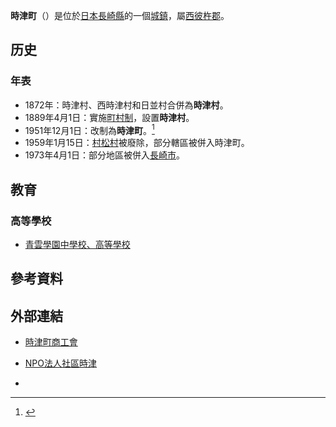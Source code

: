 {{日本町村
| 自治體名=時津
| 町村=町
| 圖像=[[File:Nagasaki_University_guesthouse_for_staff_and_students_-_panoramio_(2).jpg|270px]]
| 圖像說明=[[長崎大學|長崎大學]]臨海研修所{{Infobox mapframe|zoom=09}}
| 町村章=[[File:Emblem_of_Togitsu.jpg|100px]]
| 日文原名=時津町
| 平假名=とぎつちょう
| 羅馬字拼音=Togitsu-chō
| 都道府縣=長崎縣
| 支廳=
| 郡=西彼杵郡
| 編號=42308-4
| 面積=20.6
| 邊界未定=
| 人口=29,993
| 統計時間=2009年2月1日
| 自治體=[[長崎市|長崎市]]、[[長與町|長與町]] 
| 樹=[[樟樹|樟樹]]
| 花=[[大波斯菊|大波斯菊]]
| 鳥=
| 其他象徵物=
| 其他象徵=
| 首長=[[平瀨研|平瀨研]]
| 卸任日期=2011年11月14日
| 議員數=16
| 郵遞區號=851-2198
| 所在地=西彼杵郡時津町浦鄉274番1号
| 電話號碼=95-882-2211
| 外部連結=http://www.town.togitsu.nagasaki.jp/
| 地圖=[[File:Togitsu_in_Nagasaki_Prefecture.png|250px]]
| 註記=人口：[http://www.pref.nagasaki.jp/toukei/new_date/nen_geppou/tuki/kokuseichousa/suikei/suikei.htm 長崎縣官方網頁]
}}
'''時津町'''（{{jpn|j=時津町|hg=とぎつちょう|rm=Togitsu chō|f=y}}）是位於[[日本|日本]][[長崎縣|長崎縣]]的一個[[城鎮|城鎮]]，屬[[西彼杵郡|西彼杵郡]]。

== 历史 ==
=== 年表 ===
* 1872年：時津村、西時津村和日並村合併為'''時津村'''。
* 1889年4月1日：實施[[町村制|町村制]]，設置'''時津村'''。
* 1951年12月1日：改制為'''時津町'''。<ref>{{Cite web| publisher=時津町公所| title=時津町的簡史| url=http://www.town.togitsu.nagasaki.jp/hajimete/gaiyou/01_ayumi.html| accessdate=2009-03-04| language=ja| deadurl=yes| archiveurl=https://web.archive.org/web/20090322121615/http://www.town.togitsu.nagasaki.jp/hajimete/gaiyou/01_ayumi.html| archivedate=2009-03-22}}</ref>
* 1959年1月15日：[[村松村|村松村]]被廢除，部分轄區被併入時津町。
* 1973年4月1日：部分地區被併入[[長崎市|長崎市]]。

== 教育 ==
=== 高等學校 ===
* [[青雲學園中學校、高等學校|青雲學園中學校、高等學校]]

== 參考資料 ==
{{Reflist}}

== 外部連結 ==
* {{Ja}} [https://web.archive.org/web/20071110062639/http://www.togi2.or.jp/ 時津町商工會]
* {{Ja}} [http://www.togitu.org/ NPO法人社區時津] {{Wayback|url=http://www.togitu.org/ |date=20210116135832 }}
* {{osmrelation-inline|4010196}}
{{Commonscat|Togitsu, Nagasaki|position=left}}

{{長崎縣}}{{Authority control}}